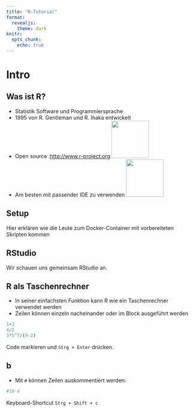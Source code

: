 ```yaml
---
title: "R-Tutorial"
format: 
  revealjs:
    theme: dark
knitr:
  opts_chunk: 
    echo: true
---
```

<!-- https://quarto.org/docs/reference/formats/presentations/revealjs.html -->

# Intro
## Was ist R?

- Statistik Software und Programmiersprache
- 1995 von R. Gentleman und R. Ihaka entwickelt
- Open source :[http://www.r-project.org](http://www.r-project.org){width=30%} 
![](images/Rlogo.png){width="100"}
- Am besten mit passender IDE zu verwenden ![](images/RStudio.png){width="100"}

## Setup

Hier erklären wie die Leute zum Docker-Container mit vorbereiteten Skripten kommen

## RStudio
Wir schauen uns gemeinsam RStudio an.

## R als Taschenrechner
- In seiner einfachsten Funktion kann R wie ein Taschenrechner verwendet werden
- Zeilen können einzeln nacheinander oder im Block ausgeführt werden
```.r
1+3
4/2
3*5^7/(9-2)
```

:::{.callout-tip}
Code markieren und `Strg + Enter` drücken.
:::


## b

- Mit `#` können Zeilen auskommentiert werden:

```r
#10-4
```

:::{.callout-tip}
Keyboard-Shortcut `Strg + Shift + c`
:::

